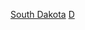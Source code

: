 {{Commons category|Demographics of South Dakota}}
{{United States topic|prefix=:Category:|suffix=人口|navbar=plain|state=expanded}}

[[Category:美國各州人口|South Dakota]]
[[Category:南达科他州|D]]
